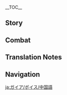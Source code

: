 {{CharacterTabs}}
{{LanguageTabs}}

__TOC__
==Story==
{{VO/Story
|character           = Kaeya
|language            = zh
|language_s          = zh
|language_t          = zh-tw
|name_s              = 凯亚
|name_t              = 凱亞
|vo_01_01_title_s    = 初次见面…
|vo_01_01_title_t    = 初次見面…
|vo_01_01_subtitle   = Hello
|vo_01_01_file       = VO_{language}{character} Hello.ogg
|vo_01_01_tx_s       = 西风骑士团，凯亚。请让我与你同行吧。比起团里的差事，还是做你的护卫要有趣得多。
|vo_01_01_tx_t       = 西風騎士團，凱亞。請讓我與{{MC|你|妳}}同行吧。比起團裡的差事，還是做{{MC|你|妳}}的護衛要有趣得多。
|vo_01_01_rm         = Xīfēng Qíshì-tuán, Kǎiyà. Qǐng ràng wǒ yǔ nǐ tóngxíng ba. Bǐ qǐ tuán lǐ de chāishì, háishì zuò nǐ de hùwèi yào yǒuqù de duō.
|vo_02_01_title_s    = 闲聊・无所事事
|vo_02_01_title_t    = 閒聊・無所事事
|vo_02_01_subtitle   = Chat: Nothing to Do
|vo_02_01_file       = VO_{language}{character} Chat - Nothing to Do.ogg
|vo_02_01_tx_s       = 没想到你也知道忙里偷闲。
|vo_02_01_tx_t       = 沒想到{{MC|你|妳}}也知道忙裡偷閒。
|vo_02_01_rm         = Méi xiǎngdào nǐ yě zhīdào mánglǐ-tōuxián.
|vo_02_02_title_s    = 闲聊・骑士团
|vo_02_02_title_t    = 閒聊・騎士團
|vo_02_02_subtitle   = Chat: Knights of Favonius
|vo_02_02_file       = VO_{language}{character} Chat - Knights of Favonius.ogg
|vo_02_02_tx_s       = 骑士团的战友们已经忙得不可开交了吧，哼哼。
|vo_02_02_tx_t       = 騎士團的戰友們已經忙得不可開交了吧，哼哼。
|vo_02_02_rm         = Qíshì-tuán de zhànyǒumen yǐjīng máng de bùkě-kāijiāole ba, hēngheng.
|vo_02_03_title_s    = 闲聊・懒散
|vo_02_03_title_t    = 閒聊・懶散
|vo_02_03_subtitle   = Chat: Laziness
|vo_02_03_file       = VO_{language}{character} Chat - Laziness.ogg
|vo_02_03_tx_s       = 逗留够久了吧，再不活动活动筋骨，要长出蘑菇来了。
|vo_02_03_tx_t       = 逗留夠久了吧，再不活動活動筋骨，要長出蘑菇來了。
|vo_02_03_rm         = Dòuliú gòu jiǔle ba, zàibu huódòng huódòng jīngǔ, yào zhǎngchū mógū láile.

<!-- Weather -->
|vo_03_01_title_s    = 下雨的时候…
|vo_03_01_title_t    = 下雨的時候…
|vo_03_01_subtitle   = When It Rains
|vo_03_01_file       = VO_{language}{character} When It Rains.ogg
|vo_03_01_tx_s       = 这雨天里，冰冻的力量会更强吧，有趣。
|vo_03_01_tx_t       = 這雨天裡，冰凍的力量會更強吧，有趣。
|vo_03_01_rm         = Zhè yǔtiān lǐ, bīngdòng de lìliàng huì gèng qiáng ba, yǒuqù.
|vo_03_02_title_s    = 下雪的时候・逸闻
|vo_03_02_title_t    = 下雪的時候・逸聞
|vo_03_02_subtitle   = When It Snows: Anecdote
|vo_03_02_file       = VO_{language}{character} When It Snows - Anecdote.ogg
|vo_03_02_tx_s       = 呼…趁着这雪天，跟你讲一个鬼故事吧。
|vo_03_02_tx_t       = 呼…趁著這雪天，跟{{MC|你|妳}}講一個鬼故事吧。
|vo_03_02_rm         = Hū... Chènzhe zhè xuětiān, gēn nǐ jiǎng yīgè guǐ gùshì ba.
|vo_03_03_title_s    = 下雪的时候・寒冷
|vo_03_03_title_t    = 下雪的時候・寒冷
|vo_03_03_subtitle   = When It Snows: Cold
|vo_03_03_file       = VO_{language}{character} When It Snows - Cold.ogg
|vo_03_03_tx_s       = 怎么，你怕冷？
|vo_03_03_tx_t       = 怎麼，{{MC|你|妳}}怕冷？
|vo_03_03_rm         = Zěnme, nǐ pà lěng?
|vo_03_04_title_s    = 起风的时候…
|vo_03_04_title_t    = 起風的時候…
|vo_03_04_subtitle   = When It's Windy
|vo_03_04_file       = VO_{language}{character} When It's Windy.ogg
|vo_03_04_tx_s       = 真是和平啊，可又能持续多久呢？
|vo_03_04_tx_t       = 真是和平啊，可是又能持續多久呢？
|vo_03_04_rm         = Zhēnshi hépíng a, kě yòu néng chíxù duōjiǔ ne?
|vo_04_01_title_s    = 早上好…
|vo_04_01_title_t    = 早安…
|vo_04_01_subtitle   = Good Morning
|vo_04_01_file       = VO_{language}{character} Good Morning.ogg
|vo_04_01_tx_s       = 享受这一天吧。
|vo_04_01_tx_t       = 享受這一天吧。
|vo_04_01_rm         = Xiǎngshòu zhè yītiān ba.
|vo_04_02_title_s    = 中午好…
|vo_04_02_title_t    = 午安…
|vo_04_02_subtitle   = Good Afternoon
|vo_04_02_file       = VO_{language}{character} Good Afternoon.ogg
|vo_04_02_tx_s       = 哟，要不要一起去酒馆坐坐。
|vo_04_02_tx_t       = 喲，要不要一起去酒館坐坐。
|vo_04_02_rm         = Yō, yàobuyào yīqǐ qù jiǔguǎn zuòzuò.
|vo_04_03_title_s    = 晚上好…
|vo_04_03_title_t    = 晚上好…
|vo_04_03_subtitle   = Good Evening
|vo_04_03_file       = VO_{language}{character} Good Evening.ogg
|vo_04_03_tx_s       = 你该不会怕黑吧？哦？那我…可找到新素材了。
|vo_04_03_tx_t       = {{MC|你|妳}}該不會怕黑吧？哦？那我…可找到新素材了。
|vo_04_03_rm         = Nǐ gāi bùhuì pàhēi ba? Ó? Nà wǒ... kě zhǎodào xīn sùcáile.
|vo_04_04_title_s    = 晚安…
|vo_04_04_title_t    = 晚安…
|vo_04_04_subtitle   = Good Night
|vo_04_04_file       = VO_{language}{character} Good Night.ogg
|vo_04_04_tx_s       = 这就要走了吗。那就下回见了，别让我等太久啊。
|vo_04_04_tx_t       = 這就要走了嗎。那就下回見了，別讓我等太久啊。
|vo_04_04_rm         = Zhè jiù yào zǒule ma. Nà jiù xiàhuí jiànle, bié ràng wǒ děng tài jiǔ a.
|vo_05_01_title_s    = 关于{name_s}自己…
|vo_05_01_title_t    = 關於{name_t}自己…
|vo_05_01_subtitle   = About {character}
|vo_05_01_file       = VO_{language}{character} About {character}.ogg
|vo_05_01_tx_s       = 你最近有没有被深渊教团找麻烦？有什么心烦的可以跟我聊聊。
|vo_05_01_tx_t       = {{MC|你|妳}}最近有沒有被深淵教團找麻煩？有什麼心煩的可以跟我聊聊。
|vo_05_01_rm         = Nǐ zuìjìn yǒu méiyǒu bèi Shēnyuān Jiàotuán zhǎo máfan? Yǒu shénme xīnfán de kěyǐ gēn wǒ liáoliáo.
|vo_06_01_title_s    = 关于我们・雇佣关系
|vo_06_01_title_t    = 關於我們・僱傭關係
|vo_06_01_subtitle   = About Us: Employment Relationship
|vo_06_01_file       = VO_{language}{character} About Us - Employment Relationship.ogg
|vo_06_01_tx_s       = 需要我的时候就派我上场吧，别谈那些雇佣关系了。
|vo_06_01_tx_t       = 需要我的時候就派我上場吧，別談那些雇傭關係了。
|vo_06_01_rm         = Xūyào wǒ de shíhòu jiù pài wǒ shàngchǎng ba, bié tán nàxiē gùyōng guānxìle.
|vo_06_02_title_s    = 关于我们・实力
|vo_06_02_title_t    = 關於我們・實力
|vo_06_02_subtitle   = About Us: Strength
|vo_06_02_file       = VO_{language}{character} About Us - Strength.ogg
|vo_06_02_tx_s       = 哦？既然这么在意我们之间的雇佣关系，就多使唤我一点吧，老大？哼哼，可别被我的真正实力吓到哦。
|vo_06_02_tx_t       = 哦？既然這麼在意我們之間的雇傭關係，就多使喚我一點吧，老大？哼哼，可別被我的真正實力嚇到哦。
|vo_06_02_rm         = Ó? Jìrán zhème zàiyì wǒmen zhījiān de gùyōng guānxì, jiù duō shǐhuan wǒ yīdiǎn ba, lǎodà? Hēngheng, kě bié bèi wǒ de zhēnzhèng shílì xià dào ó.
|vo_06_02_friendship = 6
|vo_07_01_title_s    = 关于「神之眼」…
|vo_07_01_title_t    = 關於「神之眼」…
|vo_07_01_subtitle   = About the [[Vision]]
|vo_07_01_friendship = 4
|vo_07_01_file       = VO_{language}{character} About the Vision.ogg
|vo_07_01_tx_s       = 不明白「神之眼」的原理？嗯... 我想想，给你打个比方吧。引导视线的器官是眼睛，而引导元素力的器官是「神之眼」。这样就很简单了吧。
|vo_07_01_tx_t       = 不明白「神之眼」的原理？嗯…我想想，給{{MC|你|妳}}打個比方吧。引導視線的器官是眼睛，而引導元素力的器官是「神之眼」。這樣就很簡單了吧。
|vo_07_01_rm         = Bù míngbái "Shénzhīyǎn" de yuánlǐ? Ńg... Wǒ xiǎngxiǎng, gěi nǐ dǎ gè bǐfāng ba. Yǐndǎo shìxiàn de qìguān shì yǎnjīng, ér yǐndǎo yuánsùlì de qìguān shì "Shénzhīyǎn". Zhèyàng jiù hěn jiǎndānle ba.
|vo_07_02_title_s    = 有什么想要分享…
|vo_07_02_title_t    = 有什麼想要分享…
|vo_07_02_subtitle   = Something to Share
|vo_07_02_file       = VO_{language}{character} Something to Share.ogg
|vo_07_02_tx_s       = 你喜欢酒吗？蒲公英酒的口感就很特别。什么？还没到喝酒的年纪？呵呵，那试一试蒙德的苹果酿吧，我知道一家还算不错的店。
|vo_07_02_tx_t       = {{MC|你|妳}}喜歡酒嗎？蒲公英酒的口感就很特別。什麼？還沒到喝酒的年紀？呵呵，那試一試蒙德的蘋果釀吧，我知道一家還算不錯的店。
|vo_07_02_rm         = Nǐ xǐhuān jiǔ ma? Púgōngyīng Jiǔ de kǒugǎn jiù hěn tèbié. Shénme? Hái méi dào hējiǔ de niánjì? Hēhē, nà shìyīshì Méngdé de píngguǒniàng ba, wǒ zhīdào yījiā hái suàn búcuò de diàn.
|vo_07_03_title_s    = 感兴趣的见闻…
|vo_07_03_title_t    = 感興趣的見聞…
|vo_07_03_subtitle   = Interesting Things
|vo_07_03_file       = VO_{language}{character} Interesting Things.ogg
|vo_07_03_tx_s       = 你见过龙脊雪山的猫头鹰吗？和它对视的时候，它好像看穿了你，而你却完全参不透它…很迷人的家伙，不是吗？
|vo_07_03_tx_t       = {{MC|你|妳}}見過龍脊雪山的貓頭鷹麼？和它對視的時候，牠好像看穿了{{MC|你|妳}}，而{{MC|你|妳}}卻完全參不透牠…很迷人的傢伙，不是嗎？
|vo_07_03_rm_s       = Nǐ jiànguò Lóngjí Xuěshān de māotóuyīng ma? Hé tā duìshì de shíhòu, tā hǎoxiàng kànchuānle nǐ, ér nǐ què wánquán cānbutòu tā... hěn mírén de jiāhuo, bùshì ma?
|vo_07_03_rm_t       = Nǐ jiànguò Lóngjí Xuěshān de māotóuyīng ma? Hàn tā duìshì de shíhòu, tā hǎoxiàng kànchuānle nǐ, ér nǐ què wánquán cānbutòu tā... hěn mírén de jiāhuo, bùshì ma?
|vo_08_01_title_s    = 关于琴…
|vo_08_01_title_t    = 關於琴…
|vo_08_01_subtitle   = About [[Jean]]
|vo_08_01_friendship = 4
|vo_08_01_file       = VO_{language}{character} About Jean.ogg
|vo_08_01_tx_s       = 哦？代理团长大人，你可要多多支持她。
|vo_08_01_tx_t       = 哦？代理團長大人，{{MC|你|妳}}可要多多支持她。
|vo_08_01_rm         = Ó? Dàilǐ Tuánzhǎng-dàrén, nǐ kěyào duōduō zhīchí tā.
|vo_08_02_title_s    = 关于丽莎…
|vo_08_02_title_t    = 關於麗莎…
|vo_08_02_subtitle   = About [[Lisa]]
|vo_08_02_friendship = 4
|vo_08_02_file       = VO_{language}{character} About Lisa.ogg
|vo_08_02_tx_s       = 丽莎啊…你千万记得要准时还书哦？上次因为这事儿惹她生了气，直到现在我左手的尺骨还是麻麻的。
|vo_08_02_tx_t       = 麗莎啊…{{MC|你|妳}}千萬記得要準時還書哦？上次因為這事惹她生了氣，直到現在我左手的尺骨還是麻麻的。
|vo_08_02_rm_s       = Lìshā a... Nǐ qiānwàn jìde yào zhǔnshí huánshū ó? Shàngcì yīnwèi zhè shìr rě tā shēngle qì, zhídào xiànzài wǒ zuǒshǒu de chǐgǔ háishì má má de.
|vo_08_02_rm_t       = Lìshā a... Nǐ qiānwàn jìde yào zhǔnshí huánshū ó? Shàng cì yīnwèi zhè shì rě tā shēngle qì, zhídào xiànzài wǒ zuǒshǒu de chǐgǔ háishì má má de.
|vo_08_03_title_s    = 关于安柏…
|vo_08_03_title_t    = 關於安柏…
|vo_08_03_subtitle   = About [[Amber]]
|vo_08_03_friendship = 4
|vo_08_03_file       = VO_{language}{character} About Amber.ogg
|vo_08_03_tx_s       = 侦察骑士是个机灵又正义的好骑士。可千万别在她面前做坏事喔。
|vo_08_03_tx_t       = 偵察騎士是個機靈又正義的好騎士。可千萬別在她面前做壞事喔。
|vo_08_03_rm         = Zhēnchá Qíshì shì gè jīling yòu zhèngyì de hǎo qíshì. Kě qiānwàn bié zài tā miànqián zuò huàishì ō.
|vo_08_04_title_s    = 关于迪卢克…
|vo_08_04_title_t    = 關於迪盧克…
|vo_08_04_subtitle   = About [[Diluc]]
|vo_08_04_friendship = 4
|vo_08_04_file       = VO_{language}{character} About Diluc.ogg
|vo_08_04_tx_s       = 迪卢克？小时候的他挺可爱的。可如今却活在自己的世界里…总之是个无趣的家伙。
|vo_08_04_tx_t       = 迪盧克？小時候的他挺可愛的。可如今卻活在自己的世界裡…總之是個無趣的傢伙。
|vo_08_04_rm         = Dílúkè? Xiǎoshíhòu de tā tǐng kě'ài de. Kě rújīn què huó zài zìjǐ de shìjiè lǐ... Zǒngzhī shìge wúqù de jiāhuo.
|vo_08_05_title_s    = 关于可莉…
|vo_08_05_title_t    = 關於可莉…
|vo_08_05_subtitle   = About [[Klee]]
|vo_08_05_friendship = 4
|vo_08_05_file       = VO_{language}{character} About Klee.ogg
|vo_08_05_tx_s       = 可莉，看来还是没有掌握躲避代理团长检查的技巧啊，明明我已经点拨过她…哈哈，我说着玩玩的，你可别去揭发我哦。
|vo_08_05_tx_t       = 可莉，看來還是沒有掌握躲避代理團長檢查的技巧啊，明明我已經點撥過她…哈哈，我說著玩玩的，{{MC|你|妳}}可別去揭發我哦。
|vo_08_05_rm         = Kělì, kànlái háishì méiyǒu zhǎngwò duǒbì Dàilǐ Tuánzhǎng jiǎnchá de jìqiǎo a, míngmíng wǒ yǐjīng diǎnboguò tā... Hāhā, wǒ shuōzhe wánwán de, nǐ kě bié qù jiēfā wǒ ó.
|vo_08_06_title_s    = 关于阿贝多…
|vo_08_06_title_t    = 關於阿貝多…
|vo_08_06_subtitle   = About [[Albedo]]
|vo_08_06_friendship = 4
|vo_08_06_file       = VO_{language}{character} About Albedo.ogg
|vo_08_06_tx_s       = 阿贝多啊，沉稳优雅的小帅哥，而且才华横溢，是很讨人喜欢的类型。怎么，你也心动了？
|vo_08_06_tx_t       = 阿貝多啊，沉穩優雅的小帥哥，而且才華橫溢，是很討人喜歡的類型。怎麼，{{MC|你|妳}}也心動了？
|vo_08_06_rm         = Ābèiduō a, chénwěn yōuyǎ de xiǎo shuàigē, érqiě cáihuáhéngyì, shì hěn tǎo rén xǐhuān de lèixíng. Zěnme, nǐ yě xīndòngle?
|vo_08_07_title_s    = 关于迪奥娜…
|vo_08_07_title_t    = 關於迪奧娜…
|vo_08_07_subtitle   = About [[Diona]]
|vo_08_07_friendship = 4
|vo_08_07_file       = VO_{language}{character} About Diona.ogg
|vo_08_07_tx_s       = 你也尝过了迪奥娜调的酒？还没到喝酒的年纪呐。哈哈，哎呀，可惜，真是可惜，这种快乐无法跟你共享。呵呵，只能期待你早点长大喽。
|vo_08_07_tx_t       = {{MC|你|妳}}也嘗過了迪奧娜調的酒？還沒到喝酒的年紀吶。哈哈，哎呀，可惜，真是可惜，這種快樂無法跟{{MC|你|妳}}共用。呵呵，只能期待{{MC|你|妳}}早點長大嘍。
|vo_08_07_rm         = Nǐ yě chángguòle Dí'àonà tiáo de jiǔ? Hái méi dào hē jiǔ de niánjì nà. Hāhā, āiyā, kěxí, zhēnshi kěxí, zhè zhǒng kuàilè wúfǎ gēn nǐ gòngxiǎng. Hēhē, zhǐ néng qídài nǐ zǎodiǎn zhǎng dà lóu.
|vo_08_08_title_s    = 关于法尔伽…
|vo_08_08_title_t    = 關於法爾伽…
|vo_08_08_subtitle   = About [[Varka]]
|vo_08_08_friendship = 4
|vo_08_08_file       = VO_{language}{character} About Varka.ogg
|vo_08_08_tx_s       = 说来可惜，现在的西风骑士团里，根本没人继承大团长的行事作风。唉…我个人倒还挺欣赏那种的。
|vo_08_08_tx_t       = 說來可惜，現在的西風騎士團裡，根本沒人繼承大團長的行事作風。唉…我個人倒還挺欣賞那種的。
|vo_08_08_rm         = Shuō lái kěxí, xiànzài de Xīfēng Qíshì-tuán lǐ, gēnběn méi rén jìchéng Dà-tuánzhǎng de xíngshì zuòfēng. Āi... wǒ gèrén dào hái tǐng xīnshǎng nà zhǒng de.
|vo_08_09_title_s    = 关于菲谢尔…
|vo_08_09_title_t    = 關於菲謝爾…
|vo_08_09_subtitle   = About [[Fischl]]
|vo_08_09_friendship = 4
|vo_08_09_file       = VO_{language}{character} About Fischl.ogg
|vo_08_09_tx_s       = 什么？你说菲谢尔遮起一只眼睛的神秘样子，的确很符合「断罪皇女」的形象？哈哈哈，按照这个规律，我至少也得是个末代皇族后裔，对吧？
|vo_08_09_tx_t       = 什麼？{{MC|你|妳}}說菲謝爾遮起一隻眼睛的神秘樣子，的確很符合「斷罪皇女」的形象？哈哈哈，按照這個規律，我至少也得是個末代皇族後裔，對吧？
|vo_08_09_rm         = Shénme? Nǐ shuō Fēixiè'ěr zhē qǐ yīzhī yǎnjīng de shénmì yàngzi, díquè hěn fúhé "Duànzuì Huángnǚ" de xíngxiàng? Hāhā hā, ànzhào zhège guīlǜ, wǒ zhìshǎo yě děi shì gè mòdài huángzú hòuyì, duì ba?
|vo_08_10_title_s    = 关于诺艾尔…
|vo_08_10_title_t    = 關於諾艾爾…
|vo_08_10_subtitle   = About [[Noelle]]
|vo_08_10_friendship = 4
|vo_08_10_file       = VO_{language}{character} About Noelle.ogg
|vo_08_10_tx_s       = 我受代理团长大人所托，暗中照顾这位后辈。不过她很懂事，不需要我操太多心。真是令人欣慰。
|vo_08_10_tx_t       = 我受代理團長大人所託，暗中照顧這位後輩。不過她很懂事，不需要我操太多心。真是令人欣慰。
|vo_08_10_rm         = Wǒ shòu Dàilǐ Tuánzhǎng-dàrén suǒ tuō, ànzhōng zhàogù zhè wèi hòubèi. Bùguò tā hěn dǒngshì, bù xūyào wǒ cāo tài duō xīn. Zhēnshi lìngrén xīnwèi.
|vo_08_11_title_s    = 关于罗莎莉亚…
|vo_08_11_title_t    = 關於蘿莎莉亞…
|vo_08_11_subtitle   = About [[Rosaria]]
|vo_08_11_friendship = 4
|vo_08_11_file       = VO_{language}{character} About Rosaria.ogg
|vo_08_11_tx_s       = 啊哈哈，你想知道罗莎莉亚修女的秘密吗？这个不能说。不过我对她印象还不错，比某人好多了。她能够诚实地面对自己。烂事就是烂事，提不起干劲就是提不起干劲。
|vo_08_11_tx_t       = 啊哈哈，{{MC|你|妳}}想知道蘿莎莉亞修女的秘密嗎？這個不能說。不過我對她印象還不錯，比某人好多了。她能夠誠實地面對自己。爛事就是爛事，提不起幹勁就是提不起幹勁。
|vo_08_11_rm         = Ahāhā, nǐ xiǎng zhīdào Luōshālìyà-xiūnǚ de mìmì ma? Zhège bùnéng shuō. Bùguò wǒ duì tā yìnxiàng hái bùcuò, bǐ mǒurén hǎoduōle. Tā nénggòu chéngshí de miànduì zìjǐ. Lànshì jiùshì lànshì, tíbuqǐ gànjìng jiùshì tíbuqǐ gànjìng.
|vo_08_12_title_s    = 关于砂糖…
|vo_08_12_title_t    = 關於砂糖…
|vo_08_12_subtitle   = About [[Sucrose]]
|vo_08_12_friendship = 4
|vo_08_12_file       = VO_{language}{character} About Sucrose.ogg
|vo_08_12_tx_s       = 别看砂糖文静又内向，据说，她在实验室里，收藏了很多特别的东西哦，很刺激，又很…露骨的那种。嗯？你问我？…我像是会偷看女孩子房间的人吗？
|vo_08_12_tx_t       = 別看砂糖文靜又內向，據說，她在實驗室裡，收藏了很多特別的東西哦，很刺激，又很…露骨的那種。嗯？{{MC|你|妳}}問我？…我像是會偷看女孩子房間的人嗎？
|vo_08_12_rm_s       = Bié kàn Shātáng wénjìng yòu nèixiàng, jùshuō, tā zài shíyàn shì lǐ, shōucángle hěnduō tèbié de dōngxi ó, hěn cìjī, yòu hěn... lùgǔ dì nà zhǒng. Ńg? Nǐ wèn wǒ? ...Wǒ xiàng shì huì tōu kàn nǚ hái zǐ fángjiān de rén ma?
|vo_08_12_rm_t       = 
|vo_08_13_title_s    = 关于柯莱…
|vo_08_13_title_t    = 關於柯萊…
|vo_08_13_friendship = 4
|vo_08_13_subtitle   = About [[Collei]]
|vo_08_13_file       = VO_{language}{character} About Collei.ogg
|vo_08_13_tx_s       = 嗯，柯莱？真是个怀念的名字，你可找对人了！我来告诉你过去发生的事情吧，干脆从头说起&mdash;&mdash;保证原汁原味！
|vo_08_13_tx_t       = 嗯，柯萊？真是個懷念的名字，{{MC|你|妳}}真是找對人了！我來告訴{{MC|你|妳}}過去發生的事情吧，乾脆從頭說起&mdash;&mdash;保證原汁原味！
|vo_08_13_rm_s       = Ng, Kēlái? Zhēn shì gè huáiniàn de míngzi, nǐ kě zhǎo duì rénle! Wǒ lái gàosù nǐ guòqù fāshēng de shìqíng ba, gāncuì cóngtóu shuōqǐ{{lmdash}} bǎozhèng yuánzhī-yuánwèi!
|vo_08_13_rm_t       = Ng, Kēlái? Zhēn shì gè huáiniàn de míngzi, nǐ zhēnshì zhǎo duì rénle! Wǒ lái gàosù nǐ guòqù fāshēng de shìqíng ba, gāncuì cóngtóu shuōqǐ{{lmdash}} bǎozhèng yuánzhī-yuánwèi!
|vo_08_14_title_s    = 关于米卡…
|vo_08_14_title_t    = 關於米卡…
|vo_08_14_friendship = 4
|vo_08_14_subtitle   = About [[Mika]]
|vo_08_14_file       = VO_{language}{character} About Mika.ogg
|vo_08_14_tx_s       = 刚开始接触那会儿，我看米卡容易紧张，就跟他开了一点无关痛痒的小玩笑。哪知他更紧张了，连笑都笑得很僵硬…最后还特意写信道歉。欸，这种单纯老实的品质，难道是施密特家族的遗传？
|vo_08_14_tx_t       = 剛開始接觸那時，我看米卡容易緊張，就跟他開了一點無關緊要的小玩笑。誰知道他更緊張了，連笑都笑得很僵硬…最後還特地寫信道歉。欸，這種單純老實的性格，難道是施密特家族的遺傳？
|vo_08_14_rm_s       = Gāng kāishǐ jiēchù nà huìr, wǒ kàn Mǐkǎ róngyì jǐnzhāng, jiù gēn tā kāile yīdiǎn wúguāntòngyǎng de xiǎo-wánxiào. Nǎzhī tā gèng jǐnzhāngle, lián xiào dōu xiào dé hěn jiāngyìng... Zuìhòu hái tèyì xiěxìn dàoqiàn. Ei, zhè zhǒng dānchún lǎoshí de pǐnzhì, nándào shì Shīmìtè-jiāzú de yíchuán?
|vo_08_14_rm_t       = Gāng kāishǐ jiēchù nà shí, wǒ kàn Mǐkǎ róngyì jǐnzhāng, jiù gēn tā kāile yīdiǎn wúguānjǐnyào de xiǎo-wánxiào. Shéi zhīdào tā gèng jǐnzhāngle, lián xiào dōu xiào dé hěn jiāngyìng... Zuìhòu hái tèyì xiěxìn dàoqiàn. Ei, zhè zhǒng dānchún lǎoshí de xìnggé, nándào shì Shīmìtè-jiāzú de yíchuán?
|vo_09_01_title_s    = 想要了解{name_s}・其一
|vo_09_01_title_t    = 想要瞭解{name_t}・其一
|vo_09_01_subtitle   = More About {character}: I
|vo_09_01_file       = VO_{language}{character} More About {character} - 01.ogg
|vo_09_01_tx_s       = 骑兵队长的头衔可没什么了不起的。说起来，蒙德城的骑兵都被大团长带走了。呵呵。
|vo_09_01_tx_t       = 騎兵隊長的頭銜可沒什麼了不起的。說起來，蒙德城的騎兵都被大團長帶走了。呵呵。
|vo_09_01_rm         = Qíbīng Duìzhǎng de tóuxián kě méishénme liǎobuqǐ de. Shuō qǐlái, Méngdé-chéng de qíbīng dōu bèi Dà-tuánzhǎng dài zǒule. Hēhe.
|vo_09_02_title_s    = 想要了解{name_s}・其二
|vo_09_02_title_t    = 想要瞭解{name_t}・其二
|vo_09_02_subtitle   = More About {character}: II
|vo_09_02_friendship = 3
|vo_09_02_file       = VO_{language}{character} More About {character} - 02.ogg
|vo_09_02_tx_s       = 其实西风骑士团一共有十位队长。但不是所有人都有队长级的实力。
|vo_09_02_tx_t       = 其實西風騎士團一共有十位隊長。但不是所有人都有隊長級的實力。
|vo_09_02_rm         = Qíshí Xīfēng Qíshì-tuan yīgòng yǒu shí wèi dùizhǎng. Dàn búshì suǒyǒu rén dōu yǒu dùizhǎng de shílì.
|vo_09_03_title_s    = 想要了解{name_s}・其三
|vo_09_03_title_t    = 想要瞭解{name_t}・其三
|vo_09_03_subtitle   = More About {character}: III
|vo_09_03_friendship = 4
|vo_09_03_file       = VO_{language}{character} More About {character} - 03.ogg
|vo_09_03_tx_s       = 我的眼睛？我的眼睛没事。想把身体的某些部分遮起来是很平常的事儿吧？衣服和裤子也是一个道理。
|vo_09_03_tx_t       = 我的眼睛？我的眼睛沒事。想把身體的某些部分遮起來是很平常的事吧？衣服和褲子也是一個道理。
|vo_09_03_rm_s       = Wǒ de yǎnjīng? Wǒ de yǎnjīng méishì. Xiǎng bǎ shēntǐ de mǒuxiē bùfèn zhēqǐlái shì hěn píngcháng de shìr ba? Yīfú hé kùzi yěshì yīgè dàolǐ.
|vo_09_03_rm_t       = Wǒ de yǎnjīng? Wǒ de yǎnjīng méishì. Xiǎng bǎ shēntǐ de mǒuxiē bùfèn zhēqǐlái shì hěn píngcháng de shì ba? Yīfú hàn kùzi yěshì yīgè dàolǐ.
|vo_09_04_title_s    = 想要了解{name_s}・其四
|vo_09_04_title_t    = 想要瞭解{name_t}・其四
|vo_09_04_subtitle   = More About {character}: IV
|vo_09_04_friendship = 5
|vo_09_04_file       = VO_{language}{character} More About {character} - 04.ogg
|vo_09_04_tx_s       = 坎瑞亚？哦，你知道的真多。坎瑞亚的荣耀早已不在，剩下的如今都已沦为罪人，又何必再提起他们。
|vo_09_04_tx_t       = 坎瑞亞？哦，{{MC|你|妳}}知道的真多。坎瑞亞的榮耀早已不在，剩下的如今都已淪為罪人，又何必再提起他們。
|vo_09_04_rm         = Kǎnruìyǎ? Ó, nǐ zhīdào de zhēn duō. Kǎnruìyǎ de róngyào zǎoyǐ bùzài, shèngxià de rújīn dōu yǐ lúnwèi zuìrén, yòu hébì zài tíqǐ tāmen.
|vo_09_05_title_s    = 想要了解{name_s}・其五
|vo_09_05_title_t    = 想要瞭解{name_t}・其五
|vo_09_05_subtitle   = More About {character}: V
|vo_09_05_friendship = 6
|vo_09_05_file       = VO_{language}{character} More About {character} - 05.ogg
|vo_09_05_tx_s       = 原来我们已经相遇这么久了。跟你一起旅行，大概是我这辈子遇上的最有趣的事儿了，今后可别让我失望哦。
|vo_09_05_tx_t       = 原來我們已經相遇這麼久了。跟{{MC|你|妳}}一起旅行，大概是我這輩子遇上的最有趣的事了，今後可別讓我失望哦。
|vo_09_05_rm_s       = Yuánlái wǒmen yǐjīng xiāngyù zhème jiǔle. Gēn nǐ yīqǐ lǚxíng, dàgài shì wǒ zhè bèizi yù shàng de zuì yǒuqù de shìrle, jīnhòu kě bié ràng wǒ shīwàng o.
|vo_09_05_rm_t       = Yuánlái wǒmen yǐjīng xiāngyù zhème jiǔle. Gēn nǐ yīqǐ lǚxíng, dàgài shì wǒ zhè bèizi yù shàng de zuì yǒuqù de shìle, jīnhòu kě bié ràng wǒ shīwàng o.
|vo_10_01_title_s    = {name_s}的爱好…
|vo_10_01_title_t    = {name_t}的愛好…
|vo_10_01_subtitle   = {character}'s Hobbies
|vo_10_01_file       = VO_{language}{character} Hobbies.ogg
|vo_10_01_tx_s       = 品酒也是一种艺术，蒙德的酒是风神的恩赐，懂得好好品味才不会浪费了这份幸运。
|vo_10_01_tx_t       = 品酒也是一種藝術，蒙德的酒是風神的恩賜，懂得好好品味才不會浪費了這份幸運。
|vo_10_01_rm_s       = Pǐnjiǔ yěshì yī zhǒng yìshù, Méngdé de jiǔ shì Fēngshén de ēncì, dǒngde hǎohao pǐnwèi cái bùhuì làngfèile zhè fèn xìngyùn.
|vo_10_01_rm_t       = Pǐnjiǔ yěshì yī zhǒng yìshù, Méngdé de jiǔ shì Fēngshén de ēnsì, dǒngde hǎohao pǐnwèi cái bùhuì làngfèile zhè fèn xìngyùn.
|vo_10_02_title_s    = {name_s}的烦恼…
|vo_10_02_title_t    = {name_t}的煩惱…
|vo_10_02_subtitle   = {character}'s Troubles
|vo_10_02_file       = VO_{language}{character} Troubles.ogg
|vo_10_02_tx_s       = 孤独？怎么会，现在不就有人在我身边唠叨么。
|vo_10_02_tx_t       = 孤獨？怎麼會，現在不就有人在我身邊嘮叨嗎。
|vo_10_02_rm_s       = Gūdú? Zěnme huì, xiànzài bù jiù yǒu rén zài wǒ shēnbiān láodāo me.
|vo_10_02_rm_t       = Gūdú? Zěnme huì, xiànzài bù jiù yǒu rén zài wǒ shēnbiān láodāo ma.
|vo_10_03_title_s    = 喜欢的食物…
|vo_10_03_title_t    = 喜歡的食物…
|vo_10_03_subtitle   = Favorite Food
|vo_10_03_file       = VO_{language}{character} Favorite Food.ogg
|vo_10_03_tx_s       = 蒙德特酿的起泡白葡萄酒，兑上三份蒲公英酒，苦味会被完美中和，这种酒名叫「午后之死」。美味。
|vo_10_03_tx_t       = 蒙德特釀的起泡白葡萄酒，兌上三份蒲公英酒，苦味會被完美中和，這種酒名叫「午後之死」。美味。
|vo_10_03_rm         = Méngdé tèniàng de qǐpào báipútáo jiǔ, duì shàng sān fèn Púgōngyīng Jiǔ, kǔwèi huì bèi wánměi zhōnghé, zhè zhǒng jiǔ míng jiào "Wǔhòuzhīsǐ". Měiwèi.
|vo_10_04_title_s    = 讨厌的食物…
|vo_10_04_title_t    = 討厭的食物…
|vo_10_04_subtitle   = Least Favorite Food
|vo_10_04_file       = VO_{language}{character} Least Favorite Food.ogg
|vo_10_04_tx_s       = 居然有人直接把葡萄汁拿来喝，明明只需少许时日就能变成佳酿的…啧，真是不懂浪漫。
|vo_10_04_tx_t       = 居然有人直接把葡萄汁拿來喝，明明只需少許時日就能變成佳釀的…嘖，真是不懂浪漫。
|vo_10_04_rm         = Jūrán yǒurén zhíjiē bǎ pútáozhī ná lái hē, míngmíng zhǐ xū shǎoxǔ shí rì jiù néng biàn chéng jiāniàng de... Ze, zhēnshi bù dǒng làngmàn.

<!-- Receiving a Gift -->
|vo_11_01_title_s    = 收到赠礼・其一
|vo_11_01_title_t    = 收到贈禮・其一
|vo_11_01_subtitle   = Receiving a Gift: I
|vo_11_01_file       = VO_{language}{character} Receiving a Gift - 01.ogg
|vo_11_01_tx_s       = 哦！这味道好棒，看不出来，你真有两下子啊。
|vo_11_01_tx_t       = 喔！這味道好棒，看不出來，{{MC|你|妳}}真有兩下子啊。
|vo_11_01_rm         = O! Zhè wèidào hǎo bàng, kàn bù chūlái, nǐ zhēn yǒu liǎngxiàzi a.
|vo_11_02_title_s    = 收到赠礼・其二
|vo_11_02_title_t    = 收到贈禮・其二
|vo_11_02_subtitle   = Receiving a Gift: II
|vo_11_02_file       = VO_{language}{character} Receiving a Gift - 02.ogg
|vo_11_02_tx_s       = 配上美酒，会变得更美味吧。
|vo_11_02_tx_t       = 配上美酒，會變得更美味吧。
|vo_11_02_rm         = Pèishàng méijiǔ, huì biàn de gèng měiwèi ba.
|vo_11_03_title_s    = 收到赠礼・其三
|vo_11_03_title_t    = 收到贈禮・其三
|vo_11_03_subtitle   = Receiving a Gift: III
|vo_11_03_file       = VO_{language}{character} Receiving a Gift - 03.ogg
|vo_11_03_tx_s       = 放心，我只是吃得慢了一点，我会好好吃完的。
|vo_11_03_tx_t       = 放心，我只是吃得慢了一點，我會好好吃完的。
|vo_11_03_rm         = Fàngxīn, wǒ zhǐshì chī de mànle yīdiǎn, wǒ huì hǎohao chī wán de.
|vo_12_01_title_s    = 生日…
|vo_12_01_title_t    = 生日…
|vo_12_01_subtitle   = Birthday
|vo_12_01_file       = VO_{language}{character} Birthday.ogg
|vo_12_01_tx_s       = 值得庆贺的日子，祝你今天能得到真正的快乐。
|vo_12_01_tx_t       = 值得慶賀的日子，祝{{MC|你|妳}}今天能得到真正的快樂。
|vo_12_01_rm         = Zhíde qìnghè de rìzi, zhù nǐ jīntiān néng dédào zhēnzhèng de kuàilè.
|vo_13_01_title_s    = 突破的感受・起
|vo_13_01_title_t    = 突破的感受・起
|vo_13_01_subtitle   = Feelings About Ascension: Intro
|vo_13_01_ascension  = 1
|vo_13_01_file       = VO_{language}{character} Feelings About Ascension -  01.ogg
|vo_13_01_tx_s       = 嚯，你也有两下子嘛。
|vo_13_01_tx_t       = 嚯，{{MC|你|妳}}也有兩下子嘛。
|vo_13_01_rm         = Huo, nǐ yě yǒu liǎngxiàzi ma.
|vo_13_02_title_s    = 突破的感受・承
|vo_13_02_title_t    = 突破的感受・承
|vo_13_02_subtitle   = Feelings About Ascension: Building Up
|vo_13_02_ascension  = 2
|vo_13_02_file       = VO_{language}{character} Feelings About Ascension -  02.ogg
|vo_13_02_tx_s       = 你好像一直都很照顾我嘛。谢啦。
|vo_13_02_tx_t       = {{MC|你|妳}}好像一直都很照顧我嘛。謝啦。
|vo_13_02_rm         = Nǐ hǎoxiàng yīzhí dōu hěn zhàogù wǒ ma. Xiè la.
|vo_13_03_title_s    = 突破的感受・转
|vo_13_03_title_t    = 突破的感受・轉
|vo_13_03_subtitle   = Feelings About Ascension: Climax
|vo_13_03_ascension  = 4
|vo_13_03_file       = VO_{language}{character} Feelings About Ascension -  03.ogg
|vo_13_03_tx_s       = 力量又增强了啊…我说，你那是什么眼神，怎么感觉比我还兴奋。
|vo_13_03_tx_t       = 力量又增強了啊…我說，{{MC|你|妳}}那是什麼眼神，怎麼感覺比我還興奮。
|vo_13_03_rm         = Lìliàng yòu zēngqiángle a... Wǒ shuō, nǐ nà shì shénme yǎnshén, zěnme gǎnjué bǐ wǒ hái xīngfèn.
|vo_13_04_title_s    = 突破的感受・合
|vo_13_04_title_t    = 突破的感受・合
|vo_13_04_subtitle   = Feelings About Ascension: Conclusion
|vo_13_04_ascension  = 6
|vo_13_04_file       = VO_{language}{character} Feelings About Ascension -  04.ogg
|vo_13_04_tx_s       = 本来只是同行，没想到你居然为我做到这一步…看来我也必须好好回应你才行呢。继续我们的旅程吧，挚友，是时候认真起来了。
|vo_13_04_tx_t       = 本來只是同行，沒想到{{MC|你|妳}}居然為我做到這一步…看來我也必須好好回應{{MC|你|妳}}才行呢。繼續我們的旅程吧，摯友，是時候認真起來了。
|vo_13_04_rm         = Běnlái zhǐshì tóngxíng, méi xiǎngdào nǐ jūrán wèi wǒ zuò dào zhè yībù... Kànlái wǒ yě bìxū hǎohao huíyīng nǐ cái xíng ne. Jìxù wǒmen de lǚchéng ba, zhìyǒu, shì shíhòu rènzhēn qǐláile.
}}

==Combat==
{{Combat VO
|character           = Kaeya
|language            = zh

|skill_1_tx_s        = 老实点！
|skill_1_tx_t        = 老實點！
|skill_1_rm          = Lǎoshi diǎn!
|skill_2_tx_s        = 冻结吧！
|skill_2_tx_t        = 凍結吧！
|skill_2_rm          = Dòngjié ba!
|skill_3_tx_s        = 这个如何？
|skill_3_tx_t        = 這個如何？
|skill_3_rm          = Zhège rúhé?

|burst_1_tx_s        = 小心着凉。
|burst_1_tx_t        = 小心著涼。
|burst_1_rm          = Xiǎoxīn zháoliáng.
|burst_2_tx_s        = 抱歉哦。
|burst_2_tx_t        = 抱歉哦。
|burst_2_rm          = Bàoqiàn o.
|burst_3_tx_s        = …这刹那，将是你的永恒。
|burst_3_tx_t        = …這剎那，將是你的永恆
|burst_3_rm          = ...Zhè chànà, jiāng shì nǐ de yǒnghéng.

|sprint-s_1_tx_s     = 真是急性子啊你。
|sprint-s_1_tx_t     = 真是急性子啊{{MC|你|妳}}。
|sprint-s_1_rm       = Zhēnshi jíxìngzi a nǐ.
|sprint-s_2_file     = Sprint Start 02,Sprint Start 03,Sprint Start 04

|sprint-e_1_tx_s     = 呼，哈哈。
|sprint-e_1_tx_t     = 呼，哈哈。
|sprint-e_1_rm       = Hū, hāha.

|glider_1_tx_s       = 起风了。
|glider_1_tx_t       = 起風了。
|glider_1_rm         = Qǐfēngle.
|glider_2_file       = Deploying Wind Glider 02,Deploying Wind Glider 03,Deploying Wind Glider 04,Deploying Wind Glider 05

|chest_1_tx_s        = 运气还不错！
|chest_1_tx_t        = 運氣還不錯！
|chest_1_rm          = Yùnqi hái bùcuò!
|chest_2_tx_s        = 挺有趣的。
|chest_2_tx_t        = 滿有趣的。
|chest_2_rm          = Tǐng yǒuqù de.
|chest_3_tx_s        = 哈哈，真有乐子。
|chest_3_tx_t        = 哈哈，真有樂子。
|chest_3_rm          = Hāha, zhēn yǒu lèzi.

|low-hp_1_tx_s       = 看来该认真了。
|low-hp_1_tx_t       = 看來該認真了。
|low-hp_1_rm         = Kànlái gāi rènzhēnle.
|low-hp_2_tx_s       = 似乎变得无聊了…
|low-hp_2_tx_t       = 似乎變得無聊了…
|low-hp_2_rm         = Sìhū biàn de wúliáole...
|low-hp_3_tx_s       = 麻烦的家伙…
|low-hp_3_tx_t       = 麻煩的傢伙…
|low-hp_3_rm         = Máfan de jiāhuo...

|ally-low-hp_1_tx_s  = 让我帮你吧，记得欠我一个人情。
|ally-low-hp_1_tx_t  = 讓我幫你吧，記得欠我一個人情。
|ally-low-hp_1_rm    = Ràng wǒ bāng nǐ ba, jìdé qiàn wǒ yīgè rénqíng.
|ally-low-hp_2_tx_s  = 喂，命丢了可就不好玩了。
|ally-low-hp_2_tx_t  = 喂，命丟了可就不好玩了。
|ally-low-hp_2_rm    = Wei, mìngduīle kě jiù bù hǎowánle.

|fallen_1_tx_s       = 还没尽…兴…
|fallen_1_tx_t       = 還沒盡…興…
|fallen_1_rm         = Hái méi jìn... xìng...
|fallen_2_tx_s       = 哼，意料之外…
|fallen_2_tx_t       = 哼，意料之外…
|fallen_2_rm         = Hēng, yìliàozhīwài...
|fallen_3_tx_s       = 太难看了。
|fallen_3_tx_t       = 太難看了。
|fallen_3_rm         = Tài nánkànle.

|hit-l_1_file        = Light Hit Taken 01,Light Hit Taken 02,Light Hit Taken 03,Light Hit Taken 04,Light Hit Taken 05,Light Hit Taken 06

|hit-h_1_tx_s        = 可恶…
|hit-h_1_tx_t        = 可惡…
|hit-h_1_rm          = Kěwù...
|hit-h_2_tx_s        = 适可而止。
|hit-h_2_tx_t        = 適可而止。
|hit-h_2_rm          = Shìkě'érzhǐ.
|hit-h_3_file        = Heavy Hit Taken 03,Heavy Hit Taken 04,Heavy Hit Taken 05,Heavy Hit Taken 06

|join_1_tx_s         = 真期待啊。
|join_1_tx_t         = 真期待啊。
|join_1_rm_s         = Zhēn qīdài a.
|join_1_rm_t         = Zhēn qídài a.
|join_2_tx_s         = 去找点乐子吧。
|join_2_tx_t         = 去找點樂子吧。
|join_2_rm           = Qù zhǎo diǎn lèzi ba.
|join_3_tx_s         = 早就准备好喽。
|join_3_tx_t         = 早就準備好囉。
|join_3_rm           = Zǎojiù zhǔnbèi hǎo lou.

|atk-l_1_file        = Light Attack 01,Light Attack 02,Light Attack 03,Light Attack 04,Light Attack 05,Light Attack 06,Light Attack 07

|atk-m_1_file        = Mid Attack 01,Mid Attack 02,Mid Attack 03

|atk-h_1_file        = Heavy Attack 01,Heavy Attack 02,Heavy Attack 03

|climb_1_file        = Climbing 01,Climbing 02,Climbing 03,Climbing 04,Climbing 05

|jump_1_file         = Jumping 01,Jumping 02,Jumping 03,Jumping 04,Jumping 05
}}
==Translation Notes==
{{Reflist|group=TN •}}

==Navigation==
{{Character Navbox|VO-ZH}}

[[ja:ガイア/ボイス/中国語]]
